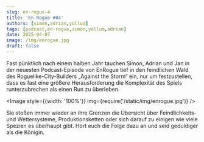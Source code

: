 ---
slug: en-rogue-4
title: 'En Rogue #04'
authors: [simon,adrian,yollum]
tags: [podcast,en-rogue,simon,yollum,adrian]
date: 2025-04-07
image: /img/enrogue.jpg
draft: false
---


Fast pünktlich nach einem halben Jahr tauchen Simon, Adrian und Jan in der neuesten Podcast-Episode von EnRogue tief in den feindlichen Wald des Roguelike-City-Builders „Against the Storm“ ein, nur um festzustellen, dass es fast eine größere Herausforderung die Komplexität des Spiels runterzubrechen als einen Run zu überleben. 

<Image style={{width: '100%'}} img={require('/static/img/enrogue.jpg')} />

<!--truncate-->

Sie stoßen immer wieder an ihre Grenzen die Übersicht über Feindlichkeits- und Wettersysteme, Produktionsketten oder sich darauf zu einigen wie viele Spezien es überhaupt gibt. 
Hört euch die Folge dazu an und seid geduldiger als die Königin. 

<ReactPlayer
    width="100%"
    height="50px"
    controls
    url='https://m10z.picnotes.de/EnRogue/EnRogue_004.mp3'
/>
